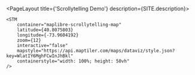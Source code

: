 
<PageLayout title={'Scrollytelling Demo'} description={SITE.description}>
   
    <STM
        container="maplibre-scrollytelling-map"
        latitude={40.8075803}
        longitude={-73.9604192}
        zoom={12}
        interactive="false"
        mapstyle="https://api.maptiler.com/maps/dataviz/style.json?key=WlatIY6MghFCwInJhBkl"
        containerstyle="width: 100%; height: 50vh"
    />

</PageLayout>
